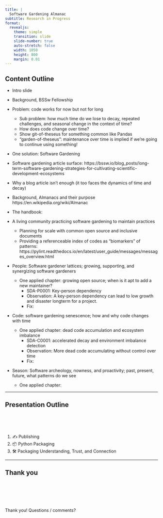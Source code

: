 ```yaml
---
title: |
  Software Gardening Almanac
subtitle: Research in Progress
format:
  revealjs: 
    theme: simple
    transition: slide
    slide-number: true
    auto-stretch: false
    width: 1050
    height: 800
    margin: 0.01
---
```


## Content Outline

- Intro slide

- Background, BSSw Fellowship

- Problem: code works for now but not for long
  - Sub problem: how much time do we lose to decay, repeated challenges, and seasonal change in the context of time?
  - How does code change over time?
  - Show git-of-theseus for something common like Pandas
  - "garden-of-theseus": maintenance over time is implied if we're going to continue using something!

- One solution: Software Gardening
- Software gardening article surface: https://bssw.io/blog_posts/long-term-software-gardening-strategies-for-cultivating-scientific-development-ecosystems

- Why a blog article isn't enough (it too faces the dynamics of time and decay)

- Background, Almanacs and their purpose https://en.wikipedia.org/wiki/Almanac

- The handbook:
- A living community practicing software gardening to maintain practices
  - Planning for scale with common open source and inclusive documents
  - Providing a referenceable index of codes as "biomarkers" of patterns: https://pylint.readthedocs.io/en/latest/user_guide/messages/messages_overview.html

- People: Software gardener lattices; growing, supporting, and synergizing software gardeners
  - One applied chapter: growing open source; when is it apt to add a new maintainer?
    - SDA-P0001: Key-person dependency
    - Observation: A key-person dependency can lead to low growth and disaster longterm for a project.
    - Fix: 

- Code: software gardening senescence; how and why code changes with time
  - One applied chapter: dead code accumulation and ecosystem imbalance
    - SDA-C0001: accelerated decay and environment imbalance detection
    - Observation: More dead code accumulating without control over time
    - Fix: 

- Season: Software archeology, nowness, and proactivity; past, present, future, what patterns do we see
  - One applied chapter: 


------------------------------------------------------------------------

## Presentation Outline

<br>
<br>
<br>

1.  ✍️ Publishing
1. 📦 Python Packaging
1. 🛠️ Packaging Understanding, Trust, and Connection


------------------------------------------------------------------------

## Thank you

<br>
<br>
<br>
<br>
<br>
Thank you! Questions / comments?

